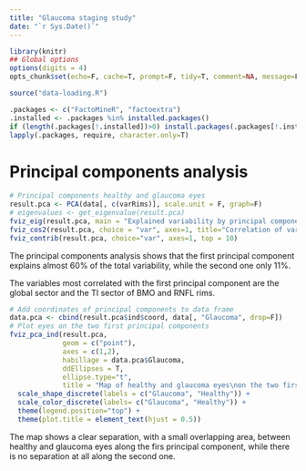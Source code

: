 ```yaml
---
title: "Glaucoma staging study"
date: "`r Sys.Date()`"
---
```


```r
library(knitr)
## Global options
options(digits = 4)
opts_chunk$set(echo=F, cache=T, prompt=F, tidy=T, comment=NA, message=F, warning=F, dev="png", dev.args=list(type="cairo"), dpi=300)
```

```r
source("data-loading.R")
```

```r
.packages <- c("FactoMineR", "factoextra")
.installed <- .packages %in% installed.packages()
if (length(.packages[!.installed])>0) install.packages(.packages[!.installed])
lapply(.packages, require, character.only=T)
```

# Principal components analysis

```r
# Principal components healthy and glaucoma eyes
result.pca <- PCA(data[, c(varRims)], scale.unit = F, graph=F)
# eigenvalues <- get_eigenvalue(result.pca)
fviz_eig(result.pca, main = "Explained variability by principal components", ylab = "% of total variability", xlab = "Principal components (dimensions)")
fviz_cos2(result.pca, choice = "var", axes=1, title="Correlation of variables with the first principal component") + ylab("Coef. Determination r²")
fviz_contrib(result.pca, choice="var", axes=1, top = 10) 
```

The principal components analysis shows that the first principal component explains almost 60% of the total variability, while the second one only 11%.

The variables most correlated with the first principal component are the global sector and the TI sector of BMO and RNFL rims.

```r
# Add coordinates of principal components to data frame
data.pca <- cbind(result.pca$ind$coord, data[, "Glaucoma", drop=F])
# Plot eyes on the two first principal components
fviz_pca_ind(result.pca, 
             geom = c("point"), 
             axes = c(1,2), 
             habillage = data.pca$Glaucoma, 
             ddEllipses = T, 
             ellipse.type="t", 
             title = "Map of healthy and glaucoma eyes\non the two first principal components") +
  scale_shape_discrete(labels = c("Glaucoma", "Healthy")) + 
  scale_color_discrete(labels= c("Glaucoma", "Healthy")) +
  theme(legend.position="top") +
  theme(plot.title = element_text(hjust = 0.5))
```

The map shows a clear separation, with a small overlapping area, between healthy and glaucoma eyes along the firs principal component, while there is no separation at all along the second one.



